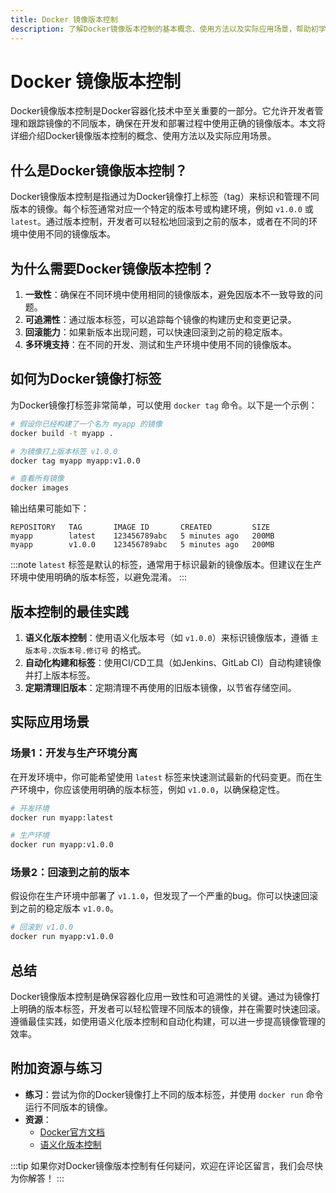 ```yaml
---
title: Docker 镜像版本控制
description: 了解Docker镜像版本控制的基本概念、使用方法以及实际应用场景，帮助初学者掌握如何有效管理Docker镜像版本。
---
```


# Docker 镜像版本控制

Docker镜像版本控制是Docker容器化技术中至关重要的一部分。它允许开发者管理和跟踪镜像的不同版本，确保在开发和部署过程中使用正确的镜像版本。本文将详细介绍Docker镜像版本控制的概念、使用方法以及实际应用场景。

## 什么是Docker镜像版本控制？

Docker镜像版本控制是指通过为Docker镜像打上标签（tag）来标识和管理不同版本的镜像。每个标签通常对应一个特定的版本号或构建环境，例如 `v1.0.0` 或 `latest`。通过版本控制，开发者可以轻松地回滚到之前的版本，或者在不同的环境中使用不同的镜像版本。

## 为什么需要Docker镜像版本控制？

1. **一致性**：确保在不同环境中使用相同的镜像版本，避免因版本不一致导致的问题。
2. **可追溯性**：通过版本标签，可以追踪每个镜像的构建历史和变更记录。
3. **回滚能力**：如果新版本出现问题，可以快速回滚到之前的稳定版本。
4. **多环境支持**：在不同的开发、测试和生产环境中使用不同的镜像版本。

## 如何为Docker镜像打标签

为Docker镜像打标签非常简单，可以使用 `docker tag` 命令。以下是一个示例：

```bash
# 假设你已经构建了一个名为 myapp 的镜像
docker build -t myapp .

# 为镜像打上版本标签 v1.0.0
docker tag myapp myapp:v1.0.0

# 查看所有镜像
docker images
```

输出结果可能如下：

```
REPOSITORY   TAG       IMAGE ID       CREATED         SIZE
myapp        latest    123456789abc   5 minutes ago   200MB
myapp        v1.0.0    123456789abc   5 minutes ago   200MB
```

:::note
`latest` 标签是默认的标签，通常用于标识最新的镜像版本。但建议在生产环境中使用明确的版本标签，以避免混淆。
:::

## 版本控制的最佳实践

1. **语义化版本控制**：使用语义化版本号（如 `v1.0.0`）来标识镜像版本，遵循 `主版本号.次版本号.修订号` 的格式。
2. **自动化构建和标签**：使用CI/CD工具（如Jenkins、GitLab CI）自动构建镜像并打上版本标签。
3. **定期清理旧版本**：定期清理不再使用的旧版本镜像，以节省存储空间。

## 实际应用场景

### 场景1：开发与生产环境分离

在开发环境中，你可能希望使用 `latest` 标签来快速测试最新的代码变更。而在生产环境中，你应该使用明确的版本标签，例如 `v1.0.0`，以确保稳定性。

```bash
# 开发环境
docker run myapp:latest

# 生产环境
docker run myapp:v1.0.0
```

### 场景2：回滚到之前的版本

假设你在生产环境中部署了 `v1.1.0`，但发现了一个严重的bug。你可以快速回滚到之前的稳定版本 `v1.0.0`。

```bash
# 回滚到 v1.0.0
docker run myapp:v1.0.0
```

## 总结

Docker镜像版本控制是确保容器化应用一致性和可追溯性的关键。通过为镜像打上明确的版本标签，开发者可以轻松管理不同版本的镜像，并在需要时快速回滚。遵循最佳实践，如使用语义化版本控制和自动化构建，可以进一步提高镜像管理的效率。

## 附加资源与练习

- **练习**：尝试为你的Docker镜像打上不同的版本标签，并使用 `docker run` 命令运行不同版本的镜像。
- **资源**：
  - [Docker官方文档](https://docs.docker.com/)
  - [语义化版本控制](https://semver.org/)

:::tip
如果你对Docker镜像版本控制有任何疑问，欢迎在评论区留言，我们会尽快为你解答！
:::